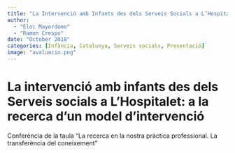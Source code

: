 ```yaml
---
title: "La Intervenció amb Infants des dels Serveis Socials a L’Hospitalet: a la recerca d’un model d’avaluació"
author: 
  - "Eloi Mayordomo"
  - "Ramon Crespo"
date: "October 2018"
categories: [Infància, Catalunya, Serveis socials, Presentació]
image: "avaluacio.png"
---
```


# La intervenció amb infants des dels Serveis socials a L'Hospitalet: a la recerca d'un model d'intervenció

Conferència de la taula "La recerca en la nostra pràctica professional. La transferència del coneixement"
